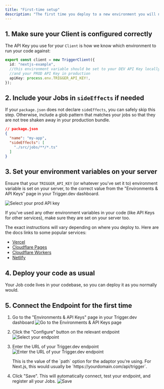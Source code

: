 ```yaml
---
title: "First-time setup"
description: "The first time you deploy to a new environment you will need to setup the endpoint for that environment."
---
```


## 1. Make sure your Client is configured correctly

The API Key you use for your `Client` is how we know which environment to run your code against:

```ts
export const client = new TriggerClient({
  id: "nextjs-example",
  //this environment variable should be set to your DEV API Key locally,
  //and your PROD API Key in production
  apiKey: process.env.TRIGGER_API_KEY!,
});
```

## 2. Include your Jobs in `sideEffects` if needed

If your `package.json` does not declare `sideEffects`, you can safely skip this step. Otherwise, include a glob pattern that matches your jobs so that they are not tree shaken away in your production bundle.

```json
// package.json
{
  "name": "my-app",
  "sideEffects": [
    "./src/jobs/**/*.ts"
  ]
}
```

## 3. Set your environment variables on your server

Ensure that your `TRIGGER_API_KEY` (or whatever you've set it to) environment variable is set on your server, to the correct value from the "Environments & API Keys" page in your Trigger.dev dashboard.

![Select your prod API key](/images/api-keys-prod.png)

If you've used any other environment variables in your code (like API Keys for other services), make sure they are set on your server too.

The exact instructions will vary depending on where you deploy to. Here are the docs links to some popular services:

- [Vercel](https://vercel.com/docs/concepts/projects/environment-variables#)
- [Cloudflare Pages](https://developers.cloudflare.com/pages/platform/functions/bindings/#environment-variables)
- [Cloudflare Workers](https://developers.cloudflare.com/workers/platform/environment-variables/)
- [Netlify](https://docs.netlify.com/environment-variables/overview/)

## 4. Deploy your code as usual

Your Job code lives in your codebase, so you can deploy it as you normally would.

## 5. Connect the Endpoint for the first time

1. Go to the "Environments & API Keys" page in your Trigger.dev dashboard
   ![Go to the Environments & API Keys page ](/images/environments-link.png)

2. Click the "Configure" button on the relevant endpoint
   ![Select your endpoint](/images/endpoint-setup-1.png)

3. Enter the URL of your Trigger.dev endpoint
   ![Enter the URL of your Trigger.dev endpoint](/images/endpoint-setup-2.png)

   <Info>
     This is the value of the `path` option for the adaptor you're using. For
     Next.js, this would usually be `https://yourdomain.com/api/trigger`.
   </Info>

4. Click "Save". This will automatically connect, test your endpoint, and register all your Jobs.
   ![Save](/images/endpoint-setup-3.png)
